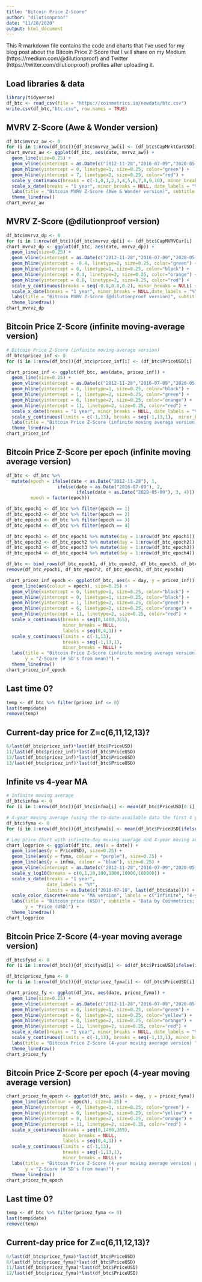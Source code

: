 ```yaml
---
title: "Bitcoin Price Z-Score"
author: "dilutionproof"
date: "11/28/2020"
output: html_document
---
```


This R markdown file contains the code and charts that I've used for my blog post about the Bitcoin Price Z-Score that I will share on my Medium (https://medium.com/@dilutionproof) and Twitter (https://twitter.com/dilutionproof) profiles after uploading it.

## Load libraries & data

```r
library(tidyverse)
df_btc <- read_csv(file = "https://coinmetrics.io/newdata/btc.csv")
write.csv(df_btc,"btc.csv", row.names = TRUE)
```

## MVRV Z-Score (Awe & Wonder version)

```r
df_btc$mvrvz_aw <- 0
for (i in 1:nrow(df_btc)){df_btc$mvrvz_aw[i] <- (df_btc$CapMrktCurUSD[i] - df_btc$CapRealUSD[i]) / sd(df_btc$CapMrktCurUSD[0:i], na.rm=TRUE)}
chart_mvrvz_aw <- ggplot(df_btc, aes(date, mvrvz_aw)) +
  geom_line(size=0.25) +
  geom_vline(xintercept = as.Date(c("2012-11-28","2016-07-09","2020-05-09")), linetype=2) +
  geom_hline(yintercept = 0, linetype=1, size=0.25, color="green") +
  geom_hline(yintercept = 7, linetype=2, size=0.25, color="red") +
  scale_y_continuous(breaks = c(-1,0,1,2,3,4,5,6,7,8,9,10), minor_breaks = NULL, limits = c(-1, 10)) +
  scale_x_date(breaks = "1 year", minor_breaks = NULL, date_labels = "%Y", limits = as.Date(c("2010-07-10", last(df_btc$date)))) + 
  labs(title = "Bitcoin MVRV Z-Score (Awe & Wonder version)", subtitle = "Data by Coinmetrics", x = "Time", y = "Z-Score ((MV-RV)/RV_sd)") + 
  theme_linedraw()
chart_mvrvz_aw
```

## MVRV Z-Score (@dilutionproof version)

```r
df_btc$mvrvz_dp <- 0
for (i in 1:nrow(df_btc)){df_btc$mvrvz_dp[i] <- (df_btc$CapMVRVCur[i] - mean(df_btc$CapMVRVCur[0:i], na.rm = TRUE)) / sd(df_btc$CapMVRVCur[0:i], na.rm=TRUE)}
chart_mvrvz_dp <- ggplot(df_btc, aes(date, mvrvz_dp)) +
  geom_line(size=0.25) +
  geom_vline(xintercept = as.Date(c("2012-11-28","2016-07-09","2020-05-09")), linetype=2) +
  geom_hline(yintercept = -0.4, linetype=2, size=0.25, color="green") +
  geom_hline(yintercept = 0, linetype=1, size=0.25, color="black") +
  geom_hline(yintercept = 0.4, linetype=2, size=0.25, color="orange") +
  geom_hline(yintercept = 0.6, linetype=2, size=0.25, color="red") +
  scale_y_continuous(breaks = seq(-0.8,0.8,0.2), minor_breaks = NULL) +
  scale_x_date(breaks = "1 year", minor_breaks = NULL,date_labels = "%Y", limits = as.Date(c("2010-07-10", last(df_btc$date)))) + 
  labs(title = "Bitcoin MVRV Z-Score (@dilutionproof version)", subtitle = "Data by Coinmetrics", x = "Time", y = "Z-Score (# SD's from mean)") + 
  theme_linedraw()
chart_mvrvz_dp
```

## Bitcoin Price Z-Score (infinite moving-average version)

```r
# Bitcoin Price Z-Score (infinite moving-average version)
df_btc$pricez_inf <- 0
for (i in 1:nrow(df_btc)){df_btc$pricez_inf[i] <- (df_btc$PriceUSD[i] - mean(df_btc$PriceUSD[0:i], na.rm = TRUE)) / sd(df_btc$PriceUSD[0:i], na.rm=TRUE)}

chart_pricez_inf <- ggplot(df_btc, aes(date, pricez_inf)) +
  geom_line(size=0.25) +
  geom_vline(xintercept = as.Date(c("2012-11-28","2016-07-09","2020-05-09")), linetype=2, size = 0.25) +
  geom_hline(yintercept = 0, linetype=1, size=0.25, color="black") +
  geom_hline(yintercept = 1, linetype=2, size=0.25, color="green") +
  geom_hline(yintercept = 6, linetype=2, size=0.25, color="orange") +
  geom_hline(yintercept = 11, linetype=2, size=0.25, color="red") +
  scale_x_date(breaks = "1 year", minor_breaks = NULL, date_labels = "%Y", limits = c(as.Date("2010-07-18"), last(df_btc$date))) + 
  scale_y_continuous(limits = c(-1,13), breaks = seq(-1,13,1),  minor_breaks = NULL) +
  labs(title = "Bitcoin Price Z-Score (infinite moving average version)", subtitle = "Data by Coinmetrics; idea & chart by @dilutionproof", x = "Time", y = "Z-Score (# SD's from mean)") + 
  theme_linedraw()
chart_pricez_inf
```

## Bitcoin Price Z-Score per epoch (infinite moving average version)

```r
df_btc <- df_btc %>%
  mutate(epoch = ifelse(date < as.Date("2012-11-28"), 1,
                   ifelse(date < as.Date("2016-07-09"), 2,
                          ifelse(date < as.Date("2020-05-09"), 3, 4))),
         epoch = factor(epoch))

df_btc_epoch1 <- df_btc %>% filter(epoch == 1)
df_btc_epoch2 <- df_btc %>% filter(epoch == 2)
df_btc_epoch3 <- df_btc %>% filter(epoch == 3)
df_btc_epoch4 <- df_btc %>% filter(epoch == 4)

df_btc_epoch1 <- df_btc_epoch1 %>% mutate(day = 1:nrow(df_btc_epoch1))
df_btc_epoch2 <- df_btc_epoch2 %>% mutate(day = 1:nrow(df_btc_epoch2))
df_btc_epoch3 <- df_btc_epoch3 %>% mutate(day = 1:nrow(df_btc_epoch3))
df_btc_epoch4 <- df_btc_epoch4 %>% mutate(day = 1:nrow(df_btc_epoch4))

df_btc <- bind_rows(df_btc_epoch1, df_btc_epoch2, df_btc_epoch3, df_btc_epoch4)
remove(df_btc_epoch1, df_btc_epoch2, df_btc_epoch3, df_btc_epoch4)

chart_pricez_inf_epoch <- ggplot(df_btc, aes(x = day, y = pricez_inf)) +
  geom_line(aes(colour = epoch), size=0.25) +
  geom_vline(xintercept = 0, linetype=1, size=0.25, color="black") +
  geom_hline(yintercept = 0, linetype=1, size=0.25, color="black") +
  geom_hline(yintercept = 1, linetype=2, size=0.25, color="green") +
  geom_hline(yintercept = 6, linetype=2, size=0.25, color="orange") +
  geom_hline(yintercept = 11, linetype=2, size=0.25, color="red") +
  scale_x_continuous(breaks = seq(0,1460,365),
                     minor_breaks = NULL,
                     labels = seq(0,4,1)) +
  scale_y_continuous(limits = c(-1,13),
                     breaks = seq(-1,13,1),
                     minor_breaks = NULL) +
  labs(title = "Bitcoin Price Z-Score (infinite moving average version) per halving epoch", subtitle = "Data by Coinmetrics; idea & chart by @dilutionproof", x = "Time since halving (years)", 
       y = "Z-Score (# SD's from mean)") + 
  theme_linedraw()
chart_pricez_inf_epoch
```

## Last time 0?

```r
temp <- df_btc %>% filter(pricez_inf <= 0)
last(temp$date)
remove(temp)
```

## Current-day price for Z=c(6,11,12,13)?

```r
6/last(df_btc$pricez_inf)*last(df_btc$PriceUSD)
11/last(df_btc$pricez_inf)*last(df_btc$PriceUSD)
12/last(df_btc$pricez_inf)*last(df_btc$PriceUSD)
13/last(df_btc$pricez_inf)*last(df_btc$PriceUSD)
```

## Infinite vs 4-year MA

```r
# Infinite moving average
df_btc$infma <- 0
for (i in 1:nrow(df_btc)){df_btc$infma[i] <- mean(df_btc$PriceUSD[0:i], na.rm = TRUE)}

# 4-year moving average (using the to-date-available data the first 4 years)
df_btc$fyma <- 0
for (i in 1:nrow(df_btc)){df_btc$fyma[i] <- mean(df_btc$PriceUSD[ifelse(i<1460,0,(i-1460)):i], na.rm = TRUE)}

# Log price chart with infinite-day moving average and 4-year moving average
chart_logprice <- ggplot(df_btc, aes(x = date)) +
  geom_line(aes(y = PriceUSD), size=0.25) +
  geom_line(aes(y = fyma, colour = "purple"), size=0.25) +
  geom_line(aes(y = infma, colour = "blue"), size=0.25) +
  geom_vline(xintercept = as.Date(c("2012-11-28","2016-07-09","2020-05-09")), linetype=2, size = 0.25) +
  scale_y_log10(breaks = c(0,1,10,100,1000,10000,100000)) +
  scale_x_date(breaks = "1 year",
               date_labels = "%Y",
               limits = as.Date(c("2010-07-10", last(df_btc$date)))) + 
  scale_color_discrete(name = "MA version", labels = c("Infinite", "4-year")) +
  labs(title = "Bitcoin price (USD)", subtitle = "Data by Coinmetrics; idea & chart by @dilutionproof", x = "Time", 
       y = "Price (USD)") + 
  theme_linedraw()
chart_logprice
```

## Bitcoin Price Z-Score (4-year moving average version)

```r
df_btc$fysd <- 0
for (i in 1:nrow(df_btc)){df_btc$fysd[i] <- sd(df_btc$PriceUSD[ifelse(i<1460,0,(i-1460)):i], na.rm = TRUE)}

df_btc$pricez_fyma <- 0
for (i in 1:nrow(df_btc)){df_btc$pricez_fyma[i] <- (df_btc$PriceUSD[i] - df_btc$fyma[i]) / df_btc$fysd[i]}

chart_pricez_fy <- ggplot(df_btc, aes(date, pricez_fyma)) +
  geom_line(size=0.25) +
  geom_vline(xintercept = as.Date(c("2012-11-28","2016-07-09","2020-05-09")), linetype=2, size = 0.25) +
  geom_hline(yintercept = 0, linetype=1, size=0.25, color="green") +
  geom_hline(yintercept = 6, linetype=2, size=0.25, color="yellow") +
  geom_hline(yintercept = 8, linetype=2, size=0.25, color="orange") +
  geom_hline(yintercept = 11, linetype=2, size=0.25, color="red") +
  scale_x_date(breaks = "1 year", minor_breaks = NULL, date_labels = "%Y", limits = as.Date(c("2010-07-18", last(df_btc$date)))) + 
  scale_y_continuous(limits = c(-1,13), breaks = seq(-1,13,1), minor_breaks = NULL) +
  labs(title = "Bitcoin Price Z-Score (4-year moving average version) ", subtitle = "Data by Coinmetrics; idea & chart by @dilutionproof", x = "Time", y = "Z-Score (# SD's from mean)") + 
  theme_linedraw()
chart_pricez_fy
```

## Bitcoin Price Z-Score per epoch (4-year moving average version)

```r
chart_pricez_fm_epoch <- ggplot(df_btc, aes(x = day, y = pricez_fyma)) +
  geom_line(aes(colour = epoch), size=0.25) +
  geom_hline(yintercept = 0, linetype=1, size=0.25, color="green") +
  geom_hline(yintercept = 6, linetype=2, size=0.25, color="yellow") +
  geom_hline(yintercept = 8, linetype=2, size=0.25, color="orange") +
  geom_hline(yintercept = 11, linetype=2, size=0.25, color="red") +
  scale_x_continuous(breaks = seq(0,1460,365),
                     minor_breaks = NULL,
                     labels = seq(0,4,1)) +
  scale_y_continuous(limits = c(-1,13),
                     breaks = seq(-1,13,1),
                     minor_breaks = NULL) +
  labs(title = "Bitcoin Price Z-Score (4-year moving average version) per halving epoch", subtitle = "Data by Coinmetrics; idea & chart by @dilutionproof", x = "Time since halving (years)", 
       y = "Z-Score (# SD's from mean)") + 
  theme_linedraw()
chart_pricez_fm_epoch
```


## Last time 0?

```r
temp <- df_btc %>% filter(pricez_fyma <= 0)
last(temp$date)
remove(temp)
```

## Current-day price for Z=c(6,11,12,13)?

```r
6/last(df_btc$pricez_fyma)*last(df_btc$PriceUSD)
8/last(df_btc$pricez_fyma)*last(df_btc$PriceUSD)
11/last(df_btc$pricez_fyma)*last(df_btc$PriceUSD)
12/last(df_btc$pricez_fyma)*last(df_btc$PriceUSD)
```
